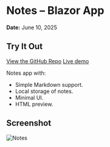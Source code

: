 # Notes – Blazor App
**Date:** June 10, 2025

## Try It Out
[ View the GitHub Repo](https://github.com/hajduty/Notes)
[ Live demo](https://hajduty.github.io/NotesWASM)

Notes app with:
- Simple Markdown support.
- Local storage of notes.
- Minimal UI.
- HTML preview.

## Screenshot

![Notes](https://imgur.com/iWryqQJ.png)